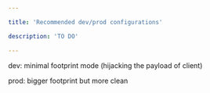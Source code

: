 ```yaml
---

title: 'Recommended dev/prod configurations'

description: 'TO DO'

---
```


dev: minimal footprint mode (hijacking the payload of client)

prod: bigger footprint but more clean